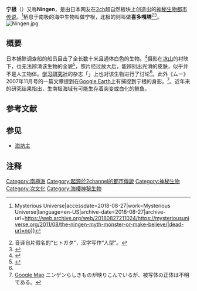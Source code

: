 '''宁根'''{{NoteTag|音译自片假名的“ニンゲン”，原汉字写作“人間”，意为“人类”。}}（{{lang-ja|南極のニンゲン}}）又称'''Ningen'''，是由日本网友在[[2ch|2ch]]超自然板块上创造出的[[神秘生物|神秘生物]][[都市传说|都市传说]]。<ref>{{Cite web|url=https://mysteriousuniverse.org/2011/08/the-ningen-myth-monster-or-make-believe/|title=The Ningen: Myth, Monster or Make Believe? {{!}} Mysterious Universe|accessdate=2018-08-27|work=Mysterious Universe|language=en-US|archive-date=2018-08-27|archive-url=https://web.archive.org/web/20180827211024/https://mysteriousuniverse.org/2011/08/the-ningen-myth-monster-or-make-believe/|dead-url=no}}</ref>栖息于南极的海中生物叫做宁根，北极的则叫做'''喜多嘎塔'''<ref>音译自片假名的“ヒトガタ”，汉字写作“人型”。</ref><ref>{{Cite book|author=天驚院勝彦|editor=[[山口敏太郎|山口敏太郎]]監修|title=あなたの知らない未確認生物 |year=2007|publisher=[[コアマガジン|コアマガジン]]|series=コアコミックス|volume=2|isbn=978-4-86252-249-8|pages=237-256頁|chapter=南極に潜む巨大な白影 ニンゲン}}</ref>。
[[Image:Ningen.jpg|thumb]]

==概要==
日本捕鲸调查船的船员目击了全长数十米且通体白色的生物。<ref name="mu">{{Cite book|author=[[飛鳥昭雄|あすかあきお]]|title=[[ムー_(雑誌)|ムー]]|year=2008|publisher=[[学研ホールディングス|学習研究社]]|volume=4月号（No.329）|id=[[雑誌コード|雑誌]] 08511-04|pages=|chapter=南氷洋のUMA ニンゲンの謎}}</ref>摄影在[[冰山|冰山]]的衬映下，也无法辨清该生物的全貌<ref name="saikyo">{{Cite book|author=並木伸一郎|title=最強の都市伝説|publisher=[[経済界_(出版社)|経済界]]|series=|year=2007|isbn=978-4-7667-8398-8|pages=72-74頁}}</ref>，照片经过放大后，能辨别出光滑的皮肤，似乎并不是人工物体。[[学习研究社|学习研究社]]的杂志「{{link-ja|ムー|ムー (雑誌)|ムー}}」上也对该生物进行了讨论<ref name="mu" />。此外《ムー》2007年11月号的一篇文章提到在[[Google_Earth|Google Earth]]上有捕捉到宁根的身影。<ref>[http://maps.google.co.jp/maps?hl=ja&q=27%C2%B036'14%22S%2F15%C2%B029'20%22E&lr=&oe=UTF-8&ie=UTF8&ll=-27.603351,15.488899&spn=0.008005,0.014291&t=h&z=16&iwloc=addr&om=1 Google Map] {{Wayback|url=http://maps.google.co.jp/maps?hl=ja&q=27%C2%B036'14%22S%2F15%C2%B029'20%22E&lr=&oe=UTF-8&ie=UTF8&ll=-27.603351,15.488899&spn=0.008005,0.014291&t=h&z=16&iwloc=addr&om=1 |date=20110816144359 }} ニンゲンらしきものが映りこんでいるが、被写体の正体は不明である。</ref>。近年来的研究结果指出，生南极海域有可能生存着突变或白化的鲸鱼。

==参考文献==
<references />

==参见==
*[[海坊主|海坊主]]

== 注释 ==
{{reflist|group="註"}}

{{Cryptozoology|state=collapsed}}

{{DEFAULTSORT:宁根}}
[[Category:南極洲|Category:南極洲]]
[[Category:起源於2channel的都市傳說|Category:起源於2channel的都市傳說]]
[[Category:神秘生物|Category:神秘生物]]
[[Category:次文化|Category:次文化]]
[[Category:海棲神秘生物|Category:海棲神秘生物]]